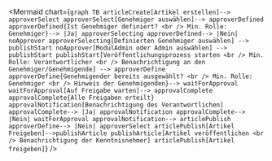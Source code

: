 
<Mermaid
  chart={`graph TB
    articleCreate[Artikel erstellen]--> approverSelect
    approverSelect[Genehmiger auswählen]--> approverDefined
    approverDefined{Ist Genehmiger definiert? <br /> Min. Rolle: Genehmiger}--> |Ja| approverSelecting
    approverDefined--> |Nein| noApprover
    approverSelecting[Definierten Genehmiger auswählen] --> publishStart
    noApprover[ModulAdmin oder Admin auswählen] --> publishStart
    publishStart[Veröffentlichungsprozess starten <br /> Min. Rolle: Verantwortlicher <br /> Benachrichtigung an den Genehmiger/Genehmigende] --> approverDefine
    approverDefine{Genehmigender bereits ausgewählt? <br /> Min. Rolle: Genehmiger <br /> Hinweis der Genehmigenden}--> waitForApproval
    waitForApproval[Auf Freigabe warten]--> approvalComplete
    approvalComplete{Alle Freigaben erteilt}
    approvalNotification[Benachrichtigung des Verantwortlichen]
    approvalComplete--> |Ja| approvalNotification
    approvalComplete--> |Nein| waitForApproval
    approvalNotification--> articlePublish
    approverDefine--> |Nein| approverSelect
    articlePublish[Artikel Freigeben]-->publishArticle
    publishArticle[Artikel veröffentlichen <br /> Benachrichtigung der Kenntnisnehmer]
    articlePublish[Artikel freigeben]`}
/>
